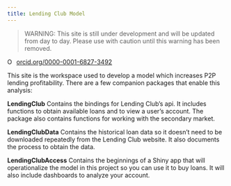 ```yaml
---
title: Lending Club Model
---
```



> WARNING: This site is still under development and will be updated from day to day. Please use with caution until this warning has been removed. 

 <a href="https://orcid.org/0000-0001-6827-3492" target="orcid.widget" rel="noopener noreferrer" style="vertical-align:top;"><img src="https://orcid.org/sites/default/files/images/orcid_16x16.png" style="width:1em;margin-right:.5em;" alt="ORCID iD icon">orcid.org/0000-0001-6827-3492</a>


This site is the workspace used to develop a model which increases P2P lending profitability. There are a few companion packages that enable this analysis:  

**LendingClub** 
Contains the bindings for Lending Club's api. It includes functions to obtain available loans and to view a user's account. The package also contains functions for working with the secondary market. 

**LendingClubData** 
Contains the historical loan data so it doesn't need to be downloaded repeatedly from the Lending Club website. It also documents the process to obtain the  data.  

**LendingClubAccess**
Contains the beginnings of a Shiny app that will operationalize the model in this project so you can use it to buy loans.  It will also include dashboards to analyze your account.

